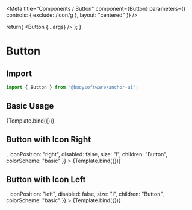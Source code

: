 

<Meta
  title="Components / Button"
  component={Button}
  parameters={{
    controls: {
      exclude: /icon/g
    },
    layout: "centered"
  }}
/>

  return(
    <Button {...args} />
  );
}

# Button

## Import

```javascript
import { Button } from "@buoysoftware/anchor-ui";
```

## Basic Usage

<Canvas>
  <Story
    name="Basic"
    args={{
      disabled: false,
      size: "l",
      children: "Button",
      colorScheme: "basic" 
    }}
  >
    {Template.bind({})}
  </Story>
</Canvas>

## Button with Icon Right

<Canvas>
  <Story
    name="Icon Right"
    args={{
      icon: <ChevronDown size="20px" strokeWidth="2px" />,
      iconPosition: "right",
      disabled: false,
      size: "l",
      children: "Button",
      colorScheme: "basic" 
    }}
  >
    {Template.bind({})}
  </Story>
</Canvas>

## Button with Icon Left

<Canvas>
  <Story
    name="Icon Left"
    args={{
      icon: <ChevronLeft size="20px" strokeWidth="2px" />,
      iconPosition: "left",
      disabled: false,
      size: "l",
      children: "Button",
      colorScheme: "basic"
    }}
  >
    {Template.bind({})}
  </Story>
</Canvas>

